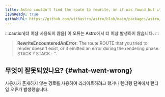 ```yaml
---
title: Astro couldn't find the route to rewrite, or if was found but it emitted an error during the rendering phase.
i18nReady: true
githubURL: https://github.com/withastro/astro/blob/main/packages/astro/src/core/errors/errors-data.ts
---
```


:::caution[더 이상 사용되지 않음]
이 오류는 Astro에서 더 이상 발생하지 않습니다.
:::

> **RewriteEncounteredAnError**: The route ROUTE that you tried to render doesn't exist, or it emitted an error during the rendering phase. STACK ? STACK : ''.

## 무엇이 잘못되었나요? \{#what-went-wrong\}
사용자가 존재하지 않는 경로를 사용하여 리라이트하려고 했거나 렌더링 단계에서 런타임 오류가 발생했습니다.